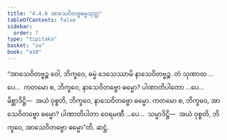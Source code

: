 ```yaml
---
title: "4.4.6 အာသေဝိတဗ္ဗဓမ္မသုတ္တ"
tableOfContents: false
sidebar:
  order: 7
type: "tipitaka"
basket: "su"
book: "a10"
---
```



<DynamicBreadcrumb />

<Division number="194" book="a10">

<Paragraph number="1370" book="a10">
“အာသေဝိတဗ္ဗဉ္စ ဝေါ, ဘိက္ခဝေ, ဓမ္မံ ဒေသေဿာမိ နာသေဝိတဗ္ဗဉ္စ. တံ သုဏာထ …ပေ…  ကတမော စ, ဘိက္ခဝေ, နာသေဝိတဗ္ဗော ဓမ္မော? ပါဏာတိပါတော …ပေ…  မိစ္ဆာဒိဋ္ဌိ—  အယံ ဝုစ္စတိ, ဘိက္ခဝေ, နာသေဝိတဗ္ဗော ဓမ္မော.
</Paragraph>

<Paragraph number="1371" book="a10">
ကတမော စ, ဘိက္ခဝေ, အာသေဝိတဗ္ဗော ဓမ္မော? ပါဏာတိပါတာ ဝေရမဏီ …ပေ…  သမ္မာဒိဋ္ဌိ—  အယံ ဝုစ္စတိ, ဘိက္ခဝေ, အာသေဝိတဗ္ဗော ဓမ္မော”တိ.

</Paragraph>
</Division>

<Paragraph number="1372" type="center" book="a10">
ဆဋ္ဌံ.
</Paragraph>